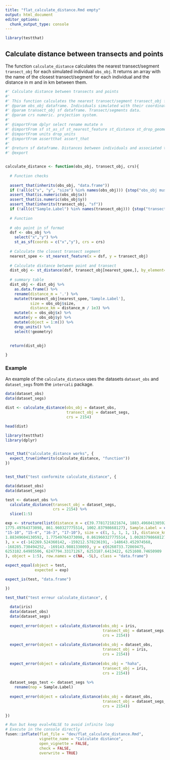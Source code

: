 ```yaml
---
title: "flat_calculate_distance.Rmd empty"
output: html_document
editor_options: 
  chunk_output_type: console
---
```


```r
library(testthat)
```


## Calculate distance between transects and points

The function `calculate_distance` calculates the nearest transect/segment `transect_obj` for each simulated individual `obs_obj`. It returns an array with the name of the closest transect/segment for each individual and the distance in m and in km between them.

```r

#' Calculate distance between transects and points
#'
#' This function calculates the nearest transect/segment transect_obj for each simulated individual obs_obj. It returns an array with the name of the closest transect/segment for each individual and the distance in m and in km between them.
#' @param obs_obj dataframe. Individuals simulated with their coordinates.
#' @param transect_obj sf dataframe. Transect/segments data.
#' @param crs numeric. projection system.
#'
#' @importFrom dplyr select rename mutate n
#' @importFrom sf st_as_sf st_nearest_feature st_distance st_drop_geometry
#' @importFrom units drop_units
#' @importFrom assertthat assert_that
#'
#' @return sf dataframe. Distances between individuals and associated transect/segment.
#' @export


calculate_distance <- function(obs_obj, transect_obj, crs){
  
  # Function checks
  
  assert_that(inherits(obs_obj, "data.frame"))
  if (!all(c("x", "y", "size") %in% names(obs_obj))) {stop("obs_obj must contain `x` and `y` columns. Verify your column names.")}
  assert_that(is.numeric(obs_obj$x))
  assert_that(is.numeric(obs_obj$y))
  assert_that(inherits(transect_obj, "sf"))
  if (!all(c("Sample.Label") %in% names(transect_obj))) {stop("transect_obj must contain `Sample.Label` column. Verify your column names.")}
  
  # Function
  
  # obs point in sf format
  dsf <- obs_obj %>%
    select("x","y") %>%
    st_as_sf(coords = c("x","y"), crs = crs)
  
  # Calculate the closest transect segment
  nearest_spee <- st_nearest_feature(x = dsf, y = transect_obj)
  
  # Calculate distance between point and transect
  dist_obj <- st_distance(dsf, transect_obj[nearest_spee,], by_element=TRUE)
  
  # summary table
  dist_obj <- dist_obj %>%
    as.data.frame() %>%
    rename(distance_m = '.') %>%
    mutate(transect_obj[nearest_spee,'Sample.Label'],
           size = obs_obj$size,
           distance_km = distance_m / 1e3) %>%
    mutate(x = obs_obj$x) %>%
    mutate(y = obs_obj$y) %>%
    mutate(object = 1:n()) %>%
    drop_units() %>%
    select(!geometry)

  
  return(dist_obj)
  
}
```



### Example

An example of the `calculate_distance` uses the datasets `dataset_obs` and `dataset_segs` from the `intercali` package.

```r

data(dataset_obs)
data(dataset_segs)

dist <- calculate_distance(obs_obj = dataset_obs, 
                           transect_obj = dataset_segs, 
                           crs = 2154)

head(dist)
```

```r
library(testthat)
library(dplyr)


test_that("calculate_distance works", {
  expect_true(inherits(calculate_distance, "function")) 
})


test_that("test conformite calculate_distance", {

data(dataset_obs)
data(dataset_segs)

test <- dataset_obs %>%
  calculate_distance(transect_obj = dataset_segs, 
                     crs = 2154) %>%
  slice(1:5)

exp <- structure(list(distance_m = c(39.7781721821674, 1883.49604130592, 
1775.49764373098, 861.960327775514, 1002.83798668127), Sample.Label = c("8-10", 
"15-10", "15-4", "16-3", "17-10"), size = c(1, 1, 1, 1, 1), distance_km = c(0.0397781721821674, 
1.88349604130592, 1.77549764373098, 0.861960327775514, 1.00283798668127
), x = c(-142269.524360142, -159212.578236191, -148643.452974568, 
-168285.730494252, -169143.988133009), y = c(6260733.72869475, 
6253182.64985506, 6247794.33171267, 6253187.6413422, 6251608.74650909
), object = 1:5), row.names = c(NA, -5L), class = "data.frame")

expect_equal(object = test,
             expected = exp)

expect_is(test, "data.frame")

})

test_that("test erreur calculate_distance", {
  
  data(iris)
  data(dataset_obs)
  data(dataset_segs)
  
  expect_error(object = calculate_distance(obs_obj = iris,
                                           transect_obj = dataset_segs, 
                                           crs = 2154))
  
  expect_error(object = calculate_distance(obs_obj = dataset_obs,
                                           transect_obj = iris, 
                                           crs = 2154))
  
  expect_error(object = calculate_distance(obs_obj = "haha",
                                           transect_obj = iris, 
                                           crs = 2154))
  
  dataset_segs_test <- dataset_segs %>%
    rename(nop = Sample.Label)
  
  expect_error(object = calculate_distance(obs_obj = dataset_obs,
                                           transect_obj = dataset_segs_test, 
                                           crs = 2154))
  
})
```


```r
# Run but keep eval=FALSE to avoid infinite loop
# Execute in the console directly
fusen::inflate(flat_file = "dev/flat_calculate_distance.Rmd", 
               vignette_name = "Calculate distance",
               open_vignette = FALSE,
               check = FALSE,
               overwrite = TRUE)
```
